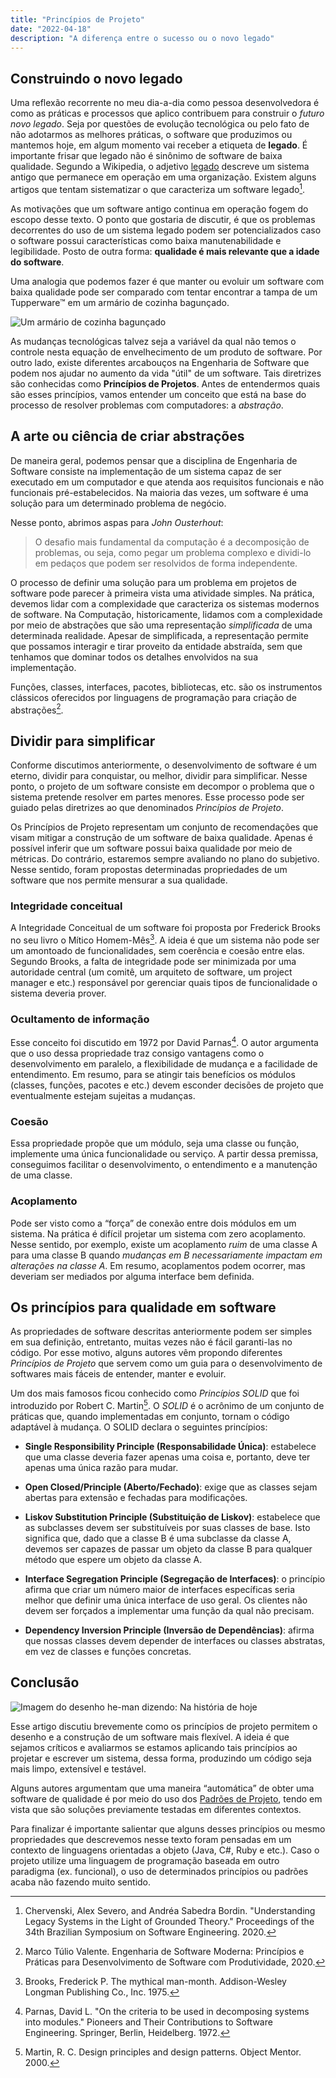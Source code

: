 ```yaml
---
title: "Princípios de Projeto"
date: "2022-04-18"
description: "A diferença entre o sucesso ou o novo legado"
---
```


## Construindo o novo legado

Uma reflexão recorrente no meu dia-a-dia como pessoa desenvolvedora é como as
práticas e processos que aplico contribuem para construir o _futuro novo
legado_. Seja por questões de evolução tecnológica ou pelo fato de não adotarmos
as melhores práticas, o software que produzimos ou mantemos hoje, em algum
momento vai receber a etiqueta de **legado**. É importante frisar que legado não
é sinônimo de software de baixa qualidade. Segundo a Wikipedia, o adjetivo
[legado](https://pt.wikipedia.org/wiki/Sistema_legado) descreve um sistema
antigo que permanece em operação em uma organização. Existem alguns artigos que
tentam sistematizar o que caracteriza um software legado[^Chervenski,2020].

As motivações que um software antigo continua em operação fogem do escopo desse
texto. O ponto que gostaria de discutir, é que os problemas decorrentes do uso
de um sistema legado podem ser potencializados caso o software possui
características como  baixa manutenabilidade e legibilidade. Posto de outra
forma: **qualidade é mais relevante que a idade do software**.

Uma analogia que podemos fazer é que manter ou evoluir um software com baixa
qualidade pode ser comparado com tentar encontrar a tampa de um Tupperware™ em
um armário de cozinha bagunçado.

![Um armário de cozinha bagunçado](./messy.jpg)

As mudanças tecnológicas talvez seja a variável da qual não temos o controle
nesta equação de envelhecimento de um produto de software. Por outro lado,
existe diferentes arcabouços na Engenharia de Software que podem nos ajudar no
aumento da vida "útil" de um software. Tais diretrizes são conhecidas como
**Princípios de Projetos**. Antes de entendermos quais são esses princípios,
vamos entender um conceito que está na base do processo de resolver problemas
com computadores: a _abstração_.

## A arte ou ciência de criar abstrações

De maneira geral, podemos pensar que a disciplina de Engenharia de Software
consiste na implementação de um sistema capaz de ser executado em um computador
e que atenda aos requisitos funcionais e não funcionais pré-estabelecidos. Na
maioria das vezes, um software é uma solução para um determinado problema de
negócio.

Nesse ponto, abrimos aspas para _John Ousterhout_:

> O desafio mais fundamental da computação é a decomposição de problemas, ou
seja, como pegar um problema complexo e dividi-lo em pedaços que podem ser
resolvidos de forma independente.

O processo de definir uma solução para um problema em projetos de software pode
parecer à primeira vista uma atividade simples. Na prática, devemos lidar com a
complexidade que caracteriza os sistemas modernos de software. Na Computação,
historicamente, lidamos com a complexidade por meio de abstrações que são uma
representação _simplificada_ de uma determinada realidade. Apesar de
simplificada, a representação permite que possamos interagir e tirar proveito da
entidade abstraída, sem que tenhamos que dominar todos os detalhes envolvidos na
sua implementação.

Funções, classes, interfaces, pacotes, bibliotecas, etc. são os instrumentos
clássicos oferecidos por linguagens de programação para criação de
abstrações[^Valente,2020].

## Dividir para simplificar

Conforme discutimos anteriormente, o desenvolvimento de software é um eterno,
dividir para conquistar, ou melhor, dividir para simplificar. Nesse ponto, o
projeto de um software consiste em decompor o problema que o sistema pretende
resolver em partes menores. Esse processo pode ser guiado pelas diretrizes ao
que denominados _Princípios de Projeto_.

Os Princípios de Projeto representam um conjunto de recomendações que visam
mitigar a construção de um software de baixa qualidade. Apenas é possível
inferir que um software possui baixa qualidade por meio de métricas. Do
contrário, estaremos sempre avaliando no plano do subjetivo. Nesse sentido,
foram propostas determinadas propriedades de um software que nos permite
mensurar a sua qualidade.

### Integridade conceitual

A Integridade Conceitual de um software foi proposta por Frederick Brooks no seu
livro o Mítico Homem-Mês[^Brooks,1975]. A ideia é que um sistema não pode ser um
amontoado de funcionalidades, sem coerência e coesão entre elas. Segundo Brooks,
a falta de integridade pode ser minimizada por uma autoridade central (um
comitê, um arquiteto de software, um project manager e etc.) responsável por
gerenciar quais tipos de funcionalidade o sistema deveria prover.

### Ocultamento de informação

Esse conceito foi discutido em 1972 por David Parnas[^Parnas,1972]. O autor
argumenta que o uso dessa propriedade traz consigo vantagens como o
desenvolvimento em paralelo, a flexibilidade de mudança e a facilidade de
entendimento. Em resumo, para se atingir tais benefícios os módulos (classes,
funções, pacotes e etc.) devem esconder decisões de projeto que eventualmente
estejam sujeitas a mudanças.

### Coesão

Essa propriedade propõe que um módulo, seja uma classe ou função, implemente uma
única funcionalidade ou serviço. A partir dessa premissa, conseguimos facilitar
o desenvolvimento, o entendimento e a manutenção de uma classe.

### Acoplamento

Pode ser visto como a “força” de conexão entre dois módulos em um sistema. Na
prática é difícil projetar um sistema com zero acoplamento. Nesse sentido, por
exemplo, existe um acoplamento _ruim_ de uma classe A para uma classe B quando
_mudanças em B necessariamente impactam em alterações na classe A_. Em resumo,
acoplamentos podem ocorrer, mas deveriam ser mediados por alguma interface bem
definida.

## Os princípios para qualidade em software

As propriedades de software descritas anteriormente podem ser simples em sua
definição, entretanto, muitas vezes não é fácil garanti-las no código. Por esse
motivo, alguns autores vêm propondo diferentes _Princípios de Projeto_ que
servem como um guia para o desenvolvimento de softwares mais fáceis de entender,
manter e evoluir.

Um dos mais famosos ficou conhecido como _Princípios SOLID_ que foi introduzido
por Robert C. Martin[^Martin,2000]. O _SOLID_ é o acrônimo de um conjunto de
práticas que, quando implementadas em conjunto, tornam o código adaptável à
mudança. O SOLID declara o seguintes princípios:

- **Single Responsibility Principle (Responsabilidade Única)**: estabelece que
uma classe deveria fazer apenas uma coisa e, portanto, deve ter apenas uma única
razão para mudar.

- **Open Closed/Principle (Aberto/Fechado)**: exige que as classes sejam abertas
para extensão e fechadas para modificações.

- **Liskov Substitution Principle (Substituição de Liskov)**: estabelece que as
subclasses devem ser substituíveis por suas classes de base. Isto significa que,
dado que a classe B é uma subclasse da classe A, devemos ser capazes de passar
um objeto da classe B para qualquer método que espere um objeto da classe A.

- **Interface Segregation Principle (Segregação de Interfaces)**: o princípio
afirma que criar um número maior de interfaces específicas seria melhor que
definir uma única interface de uso geral. Os clientes não devem ser forçados a
implementar uma função da qual não precisam.

- **Dependency Inversion Principle (Inversão de Dependências)**: afirma que
nossas classes devem depender de interfaces ou classes abstratas, em vez de
classes e funções concretas.

## Conclusão

![Imagem do desenho he-man dizendo: Na história de hoje](./he-man.jpg)

Esse artigo discutiu brevemente como os princípios de projeto permitem o desenho
e a construção de um software mais flexível. A ideia é que sejamos críticos e
avaliarmos se estamos aplicando tais princípios ao projetar e escrever um
sistema, dessa forma, produzindo um código seja mais limpo, extensível e
testável.

Alguns autores argumentam que uma maneira “automática” de obter uma software de
qualidade é por meio do uso dos [Padrões de
Projeto](https://clementino-notes.netlify.app/blog/design-patterns-101/), tendo
em vista que são soluções previamente testadas em diferentes contextos.

Para finalizar é importante salientar que alguns desses princípios ou mesmo
propriedades que descrevemos nesse texto foram pensadas em um contexto de
linguagens orientadas a objeto (Java, C#, Ruby e etc.). Caso o projeto utilize
uma linguagem de programação baseada em outro paradigma (ex. funcional), o uso
de determinados princípios ou padrões acaba não fazendo muito sentido.

[^Chervenski,2020]:
    Chervenski, Alex Severo, and Andréa Sabedra Bordin. "Understanding Legacy
    Systems in the Light of Grounded Theory." Proceedings of the 34th Brazilian
    Symposium on Software Engineering. 2020.
[^Valente,2020]:
    Marco Túlio Valente. Engenharia de Software Moderna: Princípios e Práticas
    para Desenvolvimento de Software com Produtividade, 2020.
[^Brooks,1975]:
    Brooks, Frederick P. The mythical man-month. Addison-Wesley Longman
    Publishing Co., Inc. 1975.
[^Parnas,1972]:
    Parnas, David L. "On the criteria to be used in decomposing systems into
    modules." Pioneers and Their Contributions to Software Engineering.
    Springer, Berlin, Heidelberg. 1972.
[^Martin,2000]:
    Martin, R. C. Design principles and design patterns. Object Mentor. 2000.
